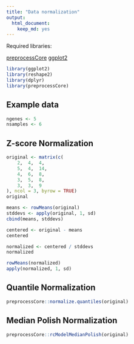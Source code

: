 ```yaml
---
title: "Data normalization"
output:
  html_document:
    keep_md: yes
---
```

Required libraries:

[preprocessCore](http://www.bioconductor.org/packages/release/bioc/html/preprocessCore.html)
[ggplot2](http://docs.ggplot2.org/)

```r
library(ggplot2)
library(reshape2)
library(dplyr)
library(preprocessCore)
```

## Example data

```r
ngenes <- 5
nsamples <- 6


```



## Z-score Normalization

```r
original <- matrix(c(
    2,  4,  4,
    5,  4,  14,
    4,  6,  8,
    3,  5,  8,
    3,  3,  9
), ncol = 3, byrow = TRUE)
original
```


```r
means <- rowMeans(original)
stddevs <- apply(original, 1, sd)
cbind(means, stddevs)
```

```r
centered <- original - means
centered
```

```r
normalized <- centered / stddevs
normalized
```

```r
rowMeans(normalized)
apply(normalized, 1, sd)
```


## Quantile Normalization
```r
preprocessCore::normalize.quantiles(original)
```

## Median Polish Normalization
```r
preprocessCore::rcModelMedianPolish(original)
```